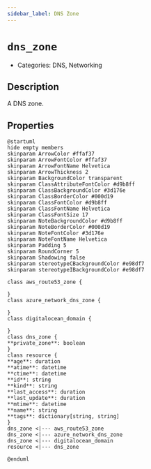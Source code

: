 ```yaml
---
sidebar_label: DNS Zone
---
```


# `dns_zone`

- Categories: DNS, Networking

## Description

A DNS zone.

## Properties

<ZoomPanPinch>

```kroki imgType="plantuml" imgAlt="Diagram of DNS Zone data model"
@startuml
hide empty members
skinparam ArrowColor #ffaf37
skinparam ArrowFontColor #ffaf37
skinparam ArrowFontName Helvetica
skinparam ArrowThickness 2
skinparam BackgroundColor transparent
skinparam ClassAttributeFontColor #d9b8ff
skinparam ClassBackgroundColor #3d176e
skinparam ClassBorderColor #000d19
skinparam ClassFontColor #d9b8ff
skinparam ClassFontName Helvetica
skinparam ClassFontSize 17
skinparam NoteBackgroundColor #d9b8ff
skinparam NoteBorderColor #000d19
skinparam NoteFontColor #3d176e
skinparam NoteFontName Helvetica
skinparam Padding 5
skinparam RoundCorner 5
skinparam Shadowing false
skinparam stereotypeCBackgroundColor #e98df7
skinparam stereotypeIBackgroundColor #e98df7

class aws_route53_zone {

}
class azure_network_dns_zone {

}
class digitalocean_domain {

}
class dns_zone {
**private_zone**: boolean
}
class resource {
**age**: duration
**atime**: datetime
**ctime**: datetime
**id**: string
**kind**: string
**last_access**: duration
**last_update**: duration
**mtime**: datetime
**name**: string
**tags**: dictionary[string, string]
}
dns_zone <|--- aws_route53_zone
dns_zone <|--- azure_network_dns_zone
dns_zone <|--- digitalocean_domain
resource <|--- dns_zone

@enduml
```

</ZoomPanPinch>
